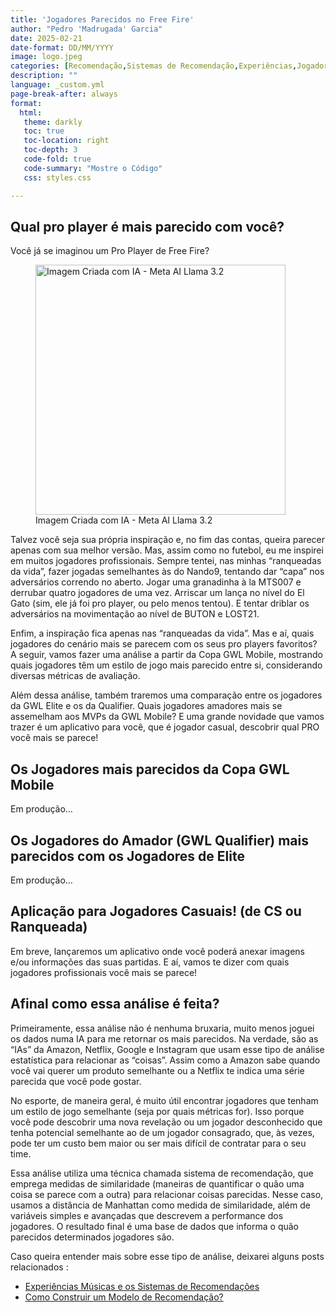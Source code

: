 ```yaml
---
title: 'Jogadores Parecidos no Free Fire'
author: "Pedro 'Madrugada' Garcia"
date: 2025-02-21
date-format: DD/MM/YYYY
image: logo.jpeg
categories: [Recomendação,Sistemas de Recomendação,Experiências,Jogadores,Free Fire,eSports,Scout]
description: ""
language: _custom.yml
page-break-after: always
format:
  html:
   theme: darkly
   toc: true
   toc-location: right
   toc-depth: 3
   code-fold: true
   code-summary: "Mostre o Código"
   css: styles.css

---
```


<!--
-->

## Qual pro player é mais parecido com você? {.justify}

Você já se imaginou um Pro Player de Free Fire? 

![Imagem Criada com IA - Meta AI Llama 3.2](IMG1.jpeg){fig-align="center" width="400"}

Talvez você seja sua própria inspiração e, no fim das contas, queira parecer apenas com sua melhor versão. Mas, assim como no futebol, eu me inspirei em muitos jogadores profissionais. Sempre tentei, nas minhas "ranqueadas da vida", fazer jogadas semelhantes às do Nando9, tentando dar "capa" nos adversários correndo no aberto. Jogar uma granadinha à la MTS007 e derrubar quatro jogadores de uma vez. Arriscar um lança no nível do El Gato (sim, ele já foi pro player, ou pelo menos tentou). E tentar driblar os adversários na movimentação ao nível de BUTON e LOST21.

Enfim, a inspiração fica apenas nas "ranqueadas da vida". Mas e aí, quais jogadores do cenário mais se parecem com os seus pro players favoritos? A seguir, vamos fazer uma análise a partir da Copa GWL Mobile, mostrando quais jogadores têm um estilo de jogo mais parecido entre si, considerando diversas métricas de avaliação.

Além dessa análise, também traremos uma comparação entre os jogadores da GWL Elite e os da Qualifier. Quais jogadores amadores mais se assemelham aos MVPs da GWL Mobile? E uma grande novidade que vamos trazer é um aplicativo para você, que é jogador casual, descobrir qual PRO você mais se parece!

## Os Jogadores mais parecidos da Copa GWL Mobile {.justify}

Em produção...

## Os Jogadores do Amador (GWL Qualifier) mais parecidos com os Jogadores de Elite {.justify}

Em produção...

## Aplicação para Jogadores Casuais! (de CS ou Ranqueada) {.justify}

Em breve, lançaremos um aplicativo onde você poderá anexar imagens e/ou informações das suas partidas. E aí, vamos te dizer com quais jogadores profissionais você mais se parece!

## Afinal como essa análise é feita? {.justify}

Primeiramente, essa análise não é nenhuma bruxaria, muito menos joguei os dados numa IA para me retornar os mais parecidos. Na verdade, são as "IAs" da Amazon, Netflix, Google e Instagram que usam esse tipo de análise estatística para relacionar as "coisas". Assim como a Amazon sabe quando você vai querer um produto semelhante ou a Netflix te indica uma série parecida que você pode gostar.

No esporte, de maneira geral, é muito útil encontrar jogadores que tenham um estilo de jogo semelhante (seja por quais métricas for). Isso porque você pode descobrir uma nova revelação ou um jogador desconhecido que tenha potencial semelhante ao de um jogador consagrado, que, às vezes, pode ter um custo bem maior ou ser mais difícil de contratar para o seu time.

Essa análise utiliza uma técnica chamada sistema de recomendação, que emprega medidas de similaridade (maneiras de quantificar o quão uma coisa se parece com a outra) para relacionar coisas parecidas. Nesse caso, usamos a distância de Manhattan como medida de similaridade, além de variáveis simples e avançadas que descrevem a performance dos jogadores. O resultado final é uma base de dados que informa o quão parecidos determinados jogadores são.

Caso queira entender mais sobre esse tipo de análise, deixarei alguns posts relacionados :

- [Experiências Músicas e os Sistemas de Recomendações](blog/2025-02-14/recomende_musicas.qmd)
- [Como Construir um Modelo de Recomendação?](blog/2025-02-13/recomende.qmd)
